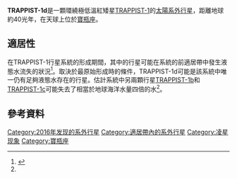 {{Planetbox begin
| name=TRAPPIST-1d
}}
{{Planetbox image
|image=TRAPPIST-1 and its three planets.jpg
|caption=環繞[[TRAPPIST-1|TRAPPIST-1]]的類地行星想像圖
}}
{{Planetbox star
| star=[[TRAPPIST-1|TRAPPIST-1]]<ref name=Exoplanet.eu>{{cite web
 | url=http://exoplanet.eu/catalog/trappist-1_d/
 | title=Planet TRAPPIST-1 d
 | work=Exoplanet.eu
 | accessdate=2016-05-06
 | archive-date=2018-10-04
 | archive-url=https://web.archive.org/web/20181004155808/http://exoplanet.eu/catalog/trappist-1_d/
 | dead-url=no
 }}</ref>
<!--| dist_ly=39.??<ref name=Exoplanet.eu/>-->
| dist_pc=12.1 ±0.4<ref name=Exoplanet.eu/>
| class=M8<ref name=Exoplanet.eu/><ref name="Solar neighborhood">{{Cite journal|title=The Solar Neighborhood. XVI. Parallaxes from CTIOPI: Final Results from the 1.5 m Telescope Program|url=http://iopscience.iop.org/article/10.1086/505706/pdf|format=PDF|last1=Costa|first1=E.|last2=Mendez|first2=R.A.|last3=Jao|first3=W.-C.|last4=Henry|first4=T.J.|last5=Subasavage|first5=J.P.|last6=Ianna|first6=P.A.|journal=[[天文期刊|The Astronomical Journal]]|volume=132|number=3|date=August 4, 2006|publisher=[[美國天文學會|The American Astronomical Society]]|doi=10.1086/505706|bibcode=2006AJ....132.1234C|access-date=2016-05-31|archive-date=2019-06-18|archive-url=https://web.archive.org/web/20190618025845/https://iopscience.iop.org/article/10.1086/505706/pdf|dead-url=no}}</ref>
| mass = 0.08 (± 0.009) (± 0.02)<ref name=Exoplanet.eu/>
| radius = 0.117 (± 0.004)<ref name=Exoplanet.eu/>
| temperature = 2550.0 (± 55.0)<ref name=Exoplanet.eu/>
| age = 0.5<ref name=Exoplanet.eu/>
}}
{{Planetbox orbit
| semimajor=0.08 (± 0.06)<ref name=Exoplanet.eu/>
| eccentricity=0.0<ref name=Exoplanet.eu/>
| inclination=89.87 (± 0.1)<ref name=Exoplanet.eu/>
| period= 18.202 ( -14.0 +54.0 )<ref name=Exoplanet.eu/>
}}
{{Planetbox character
| radius=0.1042 (± 0.0061) <ref name=Exoplanet.eu/>
}}
{{Planetbox discovery
| discovery_date=2016年5月2日
| discovery_method=凌日法
| discovery_status=已發表論文
}}
{{Planetbox end}}
'''TRAPPIST-1d'''是一顆環繞極低溫紅矮星[[TRAPPIST-1|TRAPPIST-1]]的[[太陽系外行星|太陽系外行星]]，距離地球約40光年，在天球上位於[[寶瓶座|寶瓶座]]。

==適居性==
在TRAPPIST-1行星系統的形成期間，其中的行星可能在系統的前適居帶中發生液態水流失的狀況<ref name=WaterLoss>{{cite web
 | url=http://arxiv.org/abs/1605.00616
 | title=Water loss from Earth-sized planets in the habitable zones of ultracool dwarfs: Implications for the planets of TRAPPIST-1
 | work=Emeline Bolmont, Franck Selsis, James E. Owen, Ignasi Ribas, Sean N. Raymond, Jérémy Leconte, Michael Gillon
 | accessdate=2016-05-06
 | archive-date=2016-06-02
 | archive-url=https://web.archive.org/web/20160602100222/http://arxiv.org/abs/1605.00616
 | dead-url=no
 }}</ref>。取決於最原始形成時的條件，TRAPPIST-1d可能是該系統中唯一仍有足夠液態水存在的行星。估計系統中另兩顆行星[[TRAPPIST-1b|TRAPPIST-1b]]和[[TRAPPIST-1c|TRAPPIST-1c]]可能失去了相當於地球海洋水量四倍的水<ref name=WaterLoss/>。

==參考資料==
{{Reflist}}

{{TRAPPIST-1}}
{{2016 in space}}
{{extrasolar-planet-stub}}

[[Category:2016年发现的系外行星|Category:2016年发现的系外行星]]
[[Category:適居帶內的系外行星|Category:適居帶內的系外行星]]
[[Category:凌星现象|Category:凌星现象]]
[[Category:寶瓶座|Category:寶瓶座]]